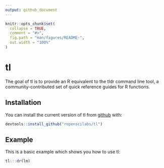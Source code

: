 ```yaml
---
output: github_document
---
```


<!-- README.md is generated from README.Rmd. Please edit that file -->

```r
knitr::opts_chunk$set(
  collapse = TRUE,
  comment = "#>",
  fig.path = "man/figures/README-",
  out.width = "100%"
)
```
# tl

The goal of tl is to provide an R equivalent to the tldr command line tool, a community-contributed set of quick reference guides for R functions.

## Installation

You can install the current version of tl from [github](https://github.com) with:

``` r
devtools::install_github("ropenscilabs/tl")
```

## Example

This is a basic example which shows you how to use tl:

```r
tl:::dr(lm)
```


